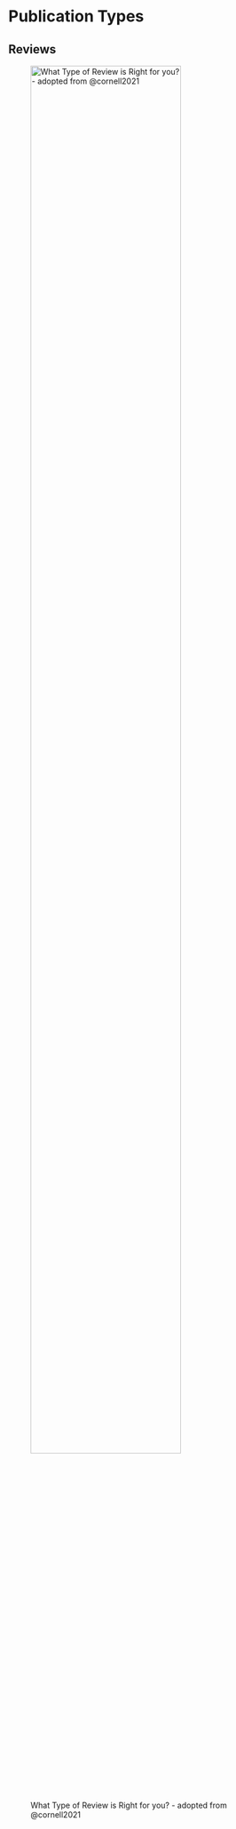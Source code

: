 # Publication Types


## Reviews {#sec-review}

![What Type of Review is Right for you? - adopted from @cornell2021](./fig/decisiontree.svg){#fig-decisiontree width=80%}
